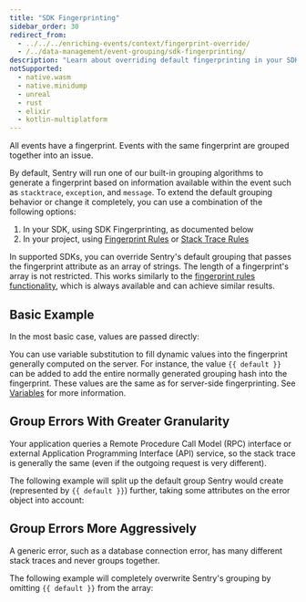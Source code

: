 ```yaml
---
title: "SDK Fingerprinting"
sidebar_order: 30
redirect_from:
  - ../../../enriching-events/context/fingerprint-override/
  - /../data-management/event-grouping/sdk-fingerprinting/
description: "Learn about overriding default fingerprinting in your SDK."
notSupported:
  - native.wasm
  - native.minidump
  - unreal
  - rust
  - elixir
  - kotlin-multiplatform
---
```


All events have a fingerprint. Events with the same fingerprint are grouped together into an issue.

By default, Sentry will run one of our built-in grouping algorithms to generate a fingerprint based on information available within the event such as `stacktrace`, `exception`, and `message`. To extend the default grouping behavior or change it completely, you can use a combination of the following options:

1. In your SDK, using SDK Fingerprinting, as documented below
2. In your project, using [Fingerprint Rules](/product/data-management-settings/event-grouping/fingerprint-rules/) or [Stack Trace Rules](/product/data-management-settings/event-grouping/stack-trace-rules/)

In supported SDKs, you can override Sentry's default grouping that passes the fingerprint attribute as an array of strings. The length of a fingerprint's array is not restricted. This works similarly to the [fingerprint rules functionality](/product/data-management-settings/event-grouping/fingerprint-rules/), which is always available and can achieve similar results.

## Basic Example

In the most basic case, values are passed directly:

<PlatformContent includePath="set-fingerprint/basic" />

You can use variable substitution to fill dynamic values into the fingerprint generally computed on the server. For instance, the value `{{ default }}` can be added to add the entire normally generated grouping hash into the fingerprint. These values are the same as for server-side fingerprinting. See [Variables](/product/data-management-settings/event-grouping/fingerprint-rules/#variables) for more information.

## Group Errors With Greater Granularity

Your application queries a Remote Procedure Call Model (RPC) interface or external Application Programming Interface (API) service, so the stack trace is generally the same (even if the outgoing request is very different).

The following example will split up the default group Sentry would create (represented by `{{ default }}`) further, taking some attributes on the error object into account:

<PlatformContent includePath="set-fingerprint/rpc" />

## Group Errors More Aggressively

A generic error, such as a database connection error, has many different stack traces and never groups together.

The following example will completely overwrite Sentry's grouping by omitting `{{ default }}` from the array:

<PlatformContent includePath="set-fingerprint/database-connection" />
